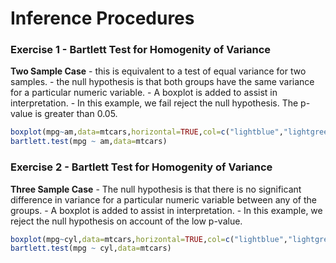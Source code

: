 Inference Procedures
========================================================


### Exercise 1 - Bartlett Test for Homogenity of Variance

**Two Sample Case**
- this is equivalent to a test of equal variance for two samples.
- the null hypothesis is that both groups have the same variance for a particular numeric variable. 
- A boxplot is added to assist in interpretation.
- In this example, we fail reject the null hypothesis. The p-value is greater than 0.05.
```r
boxplot(mpg~am,data=mtcars,horizontal=TRUE,col=c("lightblue","lightgreen"))
bartlett.test(mpg ~ am,data=mtcars)
```

### Exercise 2 - Bartlett Test for Homogenity of Variance

**Three Sample Case**
- The null hypothesis is that there is no significant difference in variance for a particular numeric variable between any of the groups.
- A boxplot is added to assist in interpretation.
- In this example, we reject the null hypothesis on account of the low p-value.
```r
boxplot(mpg~cyl,data=mtcars,horizontal=TRUE,col=c("lightblue","lightgreen","lightpink"))
bartlett.test(mpg ~ cyl,data=mtcars)
```


